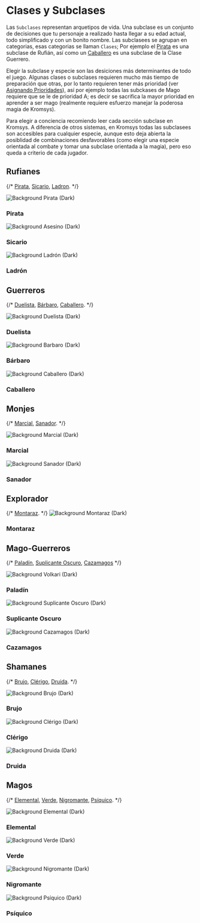 

# Clases y Subclases

Las `Subclases` representan arquetipos de vida. Una subclase es un conjunto 
de decisiones que tu personaje a realizado hasta llegar a su edad actual, 
todo simplificado y con un bonito nombre. Las subclasees se agrupan en categorias,
esas categorias se llaman `Clases`; Por ejemplo el 
[Pirata](/docs/list-classes/ruffian/pirate) es una subclase de Rufián, así como 
un [Caballero](/docs/list-classes/warrior/knight) es una subclase de la Clase 
Guerrero. 

Elegir la subclase y especie son las desiciones más determinantes de todo el juego.
Algunas clases o subclases requieren mucho más tiempo de preparación que otras, 
por lo tanto requieren tener más prioridad (ver 
[Asignando Prioridades](/docs/character-creation/02)), así por ejemplo todas
las subckases de Mago requiere que se le de prioridad A; es decir se sacrifica 
la mayor prioridad en aprender a ser mago (realmente requiere esfuerzo manejar 
la poderosa magia de Kromsys).

Para elegir a conciencia recomiendo leer cada sección subclase en Kromsys. A 
diferencia de otros sistemas, en Kromsys todas las subclasees son accesibles 
para cualquier especie, aunque esto deja abierta la posiblidad de combinaciones 
desfavorables (como elegir una especie orientada al combate y tomar una subclase
orientada a la magia), pero eso queda a criterio de cada jugador.

## Rufianes
{/* 
[Pirata](/docs/list-classes/ruffian/pirate), 
[Sicario](/docs/list-classes/ruffian/assasin),
[Ladron](/docs/list-classes/ruffian/thief). 
*/}

<Features className="species-list">
  <Feature className="species-card" index={0} id="pirate-card" href="/docs/list-classes/ruffian/pirate">
    <Image src={piratePic} alt="Background Pirata (Dark)" loading="lazy" />
    <h3>Pirata</h3>
  </Feature>
  <Feature className="species-card" index={1} id="assasin-card" href="/docs/list-classes/ruffian/assasin">
    <Image src={assasinPic} alt="Background Asesino (Dark)" loading="lazy" />
    <h3>Sicario</h3>
  </Feature>
  <Feature className="species-card" index={2} id="feral-card" href="/docs/list-classes/ruffian/thief">
    <Image src={thiefPic} alt="Background Ladrón (Dark)" loading="lazy" />
    <h3>Ladrón</h3>
  </Feature>
</Features>

## Guerreros
{/* 
[Duelista](/docs/list-classes/warrior/duelist),
[Bárbaro](/docs/list-classes/warrior/barbarian), 
[Caballero](/docs/list-classes/warrior/knight).
*/}

<Features className="species-list">
  <Feature className="species-card" index={0} id="duelist-card" href="/docs/list-classes/warrior/duelist">
    <Image src={duelistPic} alt="Background Duelista (Dark)" loading="lazy" />
    <h3>Duelista</h3>
  </Feature>
  <Feature className="species-card" index={1} id="barb-card" href="/docs/list-classes/warrior/barbarian">
    <Image src={barbPic} alt="Background Barbaro (Dark)" loading="lazy" />
    <h3>Bárbaro</h3>
  </Feature>
  <Feature className="species-card" index={2} id="knight-card" href="/docs/list-classes/warrior/knight">
    <Image src={knightPic} alt="Background Caballero (Dark)" loading="lazy" />
    <h3>Caballero</h3>
  </Feature>
</Features>

## Monjes
{/* 
[Marcial](/docs/list-classes/monk/martial),
[Sanador](/docs/list-classes/monk/healer).
*/}

<Features className="species-list">
  <Feature className="species-card" index={0} id="martial-card" href="/docs/list-classes/monk/martial">
    <Image src={martialPic} alt="Background Marcial (Dark)" loading="lazy" />
    <h3>Marcial</h3>
  </Feature>
  <Feature className="species-card" index={1} id="healer-card" href="/docs/list-classes/monk/healer">
    <Image src={healerPic} alt="Background Sanador (Dark)" loading="lazy" />
    <h3>Sanador</h3>
  </Feature>
</Features>

## Explorador
{/* 
[Montaraz](/docs/list-classes/explorer/ranger).
*/}
<Features className="species-list">
  <Feature className="species-card" index={0} id="ranger-card" extralarge href="/docs/list-classes/explorer/ranger">
    <Image src={archerPic} alt="Background Montaraz (Dark)" loading="lazy" />
    <h3>Montaraz</h3>
  </Feature>
</Features>

## Mago-Guerreros
{/* 
[Paladín](/docs/list-classes/w-mage/paladin), 
[Suplicante Oscuro](/docs/list-classes/w-mage/dark-supplicant),
[Cazamagos](/docs/list-classes/w-mage/mage-hunter)
*/}

<Features className="species-list">
  <Feature className="species-card" index={0} id="paladin-card" href="/docs/list-classes/w-mage/paladin">
    <Image src={paladinPic} alt="Background Volkari (Dark)" loading="lazy" />
    <h3>Paladín</h3>
  </Feature>
  <Feature className="species-card" index={1} id="ds-card" href="/docs/list-classes/w-mage/dark-supplicant">
    <Image src={supplicantPic} alt="Background Suplicante Oscuro (Dark)" loading="lazy" />
    <h3>Suplicante Oscuro</h3>
  </Feature>
  <Feature className="species-card" index={2} id="mh-card" href="/docs/list-classes/w-mage/mage-hunter">
    <Image src={hunterPic} alt="Background Cazamagos (Dark)" loading="lazy" />
    <h3>Cazamagos</h3>
  </Feature>
</Features>

## Shamanes
{/* 
[Brujo](/docs/list-classes/shaman/witch),
[Clérigo](/docs/list-classes/shaman/cleric), 
[Druida](/docs/list-classes/shaman/druid).
*/}

<Features className="species-list">
  <Feature className="species-card" index={0} id="witch-card" href="/docs/list-classes/shaman/witch">
    <Image src={witchPic} alt="Background Brujo (Dark)" loading="lazy" />
    <h3>Brujo</h3>
  </Feature>
  <Feature className="species-card" index={1} id="claric-card" href="/docs/list-classes/shaman/cleric">
    <Image src={holyPic} alt="Background Clérigo (Dark)" loading="lazy" />
    <h3>Clérigo</h3>
  </Feature>
  <Feature className="species-card" index={2} id="druid-card" href="/docs/list-classes/shaman/druid">
    <Image src={druidPic} alt="Background Druida (Dark)" loading="lazy" />
    <h3>Druida</h3>
  </Feature>
</Features>

## Magos
{/* 
[Elemental](/docs/list-classes/mage/elemental),
[Verde](/docs/list-classes/mage/green), 
[Nigromante](/docs/list-classes/mage/necro), 
[Psíquico](/docs/list-classes/mage/psi).
*/}

<Features className="species-list">
  <Feature className="species-card" index={0} id="elemental-card" href="/docs/list-classes/mage/elemental">
    <Image src={elementalPic} alt="Background Elemental (Dark)" loading="lazy" />
    <h3>Elemental</h3>
  </Feature>
  <Feature className="species-card" index={1} id="green-card"  href="/docs/list-classes/mage/green">
    <Image src={verdePic} alt="Background Verde (Dark)" loading="lazy" />
    <h3>Verde</h3>
  </Feature>
  <Feature className="species-card" index={2} id="necro-card" href="/docs/list-classes/mage/necro">
    <Image src={necroPic} alt="Background Nigromante (Dark)" loading="lazy" />
    <h3>Nigromante</h3>
  </Feature>
    <Feature className="species-card" index={3} id="psi-card" href="/docs/list-classes/mage/psi">
    <Image src={psyPic} alt="Background Psíquico (Dark)" loading="lazy" />
    <h3>Psíquico</h3>
  </Feature>
</Features>

<style jsx>{`
    :global(.species-list) {
      margin-top: 1rem;
    }
    :global(.species-card) {
      color: #fff;
      text-shadow: 0 0 1rem rgba(0,0,0,0.1);
      min-height: 8rem;
    }
    :global(.species-card h3) {
      color: #fff;
      text-shadow: 0 0 1rem rgba(0,0,0,1);
    }
    :global(.species-card img) {
      object-fit: cover;
      object-position: left;
      position: absolute;
      left: 0;
      right: 0;
      top: 0;
      bottom: 0;
      height: 100%;
      z-index: 0;
      user-select: none;
      pointer-events: none;
    }
`}</style>